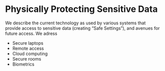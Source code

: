 # Physically Protecting Sensitive Data

We describe the current technology as used by various systems that provide access to sensitive data (creating "Safe Settings"), and avenues for future access. We adress

- Secure laptops
- Remote access
- Cloud computing
- Secure rooms
- Biometrics

